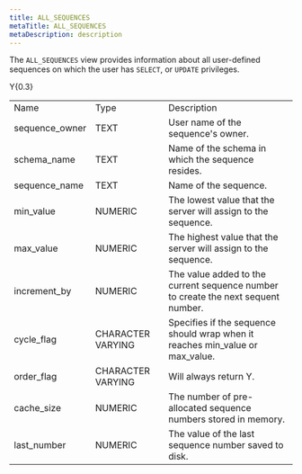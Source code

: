 ```yaml
---
title: ALL_SEQUENCES
metaTitle: ALL_SEQUENCES
metaDescription: description
---
```


The `ALL_SEQUENCES` view provides information about all user-defined
sequences on which the user has `SELECT`, or `UPDATE` privileges.

<div class="tabularcolumns">

Y{0.3}

</div>

|                 |                   |                                                                                   |
| --------------- | ----------------- | --------------------------------------------------------------------------------- |
| Name            | Type              | Description                                                                       |
| sequence_owner | TEXT              | User name of the sequence's owner.                                                |
| schema_name    | TEXT              | Name of the schema in which the sequence resides.                                 |
| sequence_name  | TEXT              | Name of the sequence.                                                             |
| min_value      | NUMERIC           | The lowest value that the server will assign to the sequence.                     |
| max_value      | NUMERIC           | The highest value that the server will assign to the sequence.                    |
| increment_by   | NUMERIC           | The value added to the current sequence number to create the next sequent number. |
| cycle_flag     | CHARACTER VARYING | Specifies if the sequence should wrap when it reaches min_value or max_value.   |
| order_flag     | CHARACTER VARYING | Will always return Y.                                                             |
| cache_size     | NUMERIC           | The number of pre-allocated sequence numbers stored in memory.                    |
| last_number    | NUMERIC           | The value of the last sequence number saved to disk.                              |
